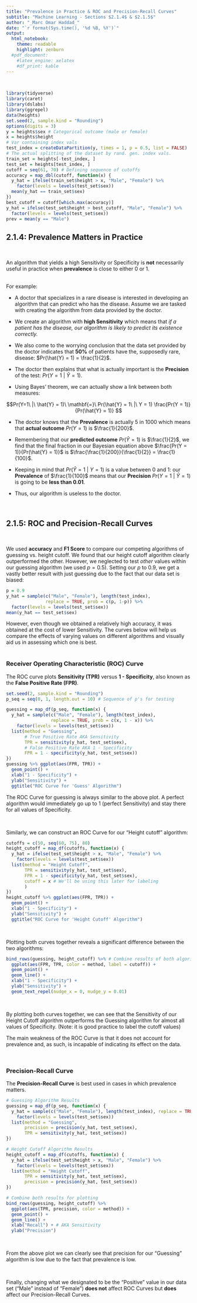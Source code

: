 ```yaml
---
title: "Prevalence in Practice & ROC and Precision-Recall Curves"
subtitle: "Machine Learning - Sections $2.1.4$ & $2.1.5$"
author: "_Marc Omar Haddad_"
date: "`r format(Sys.time(), '%d %B, %Y')`"
output:
  html_notebook:
    theme: readable
    highlight: zenburn
  #pdf_document:
    #latex_engine: xelatex
    #df_print: kable
---
```


\
```r
library(tidyverse)
library(caret)
library(dslabs)
library(ggrepel)
data(heights)
set.seed(2, sample.kind = "Rounding")
options(digits = 3)
y = heights$sex # Categorical outcome (male or female)
x = heights$height
# Var containing index vals
test_index = createDataPartition(y, times = 1, p = 0.5, list = FALSE)
# The actual splitting of the dataset by rand. gen. index vals.
train_set = heights[-test_index, ]
test_set = heights[test_index, ]
cutoff = seq(61, 70) # Defining sequence of cutoffs
accuracy = map_dbl(cutoff, function(x) {
  y_hat = ifelse(train_set$height > x, "Male", "Female") %>% 
    factor(levels = levels(test_set$sex))
  mean(y_hat == train_set$sex)
})
best_cutoff = cutoff[which.max(accuracy)]
y_hat = ifelse(test_set$height > best_cutoff, "Male", "Female") %>%
  factor(levels = levels(test_set$sex))
prev = mean(y == "Male")
```

## $2.1.4$: Prevalence Matters in Practice
\

An algorithm that yields a high Sensitivity or Specificity is **not** necessarily useful in practice when **prevalence** is close to either $0$ or $1$.  
\

For example:  

* A doctor that specializes in a rare disease is interested in developing an algorithm that can predict who has the disease. Assume we are tasked with creating the algorithm from data provided by the doctor.

* We create an algorithm with **high Sensitivity** which means that *if a patient has the disease, our algorithm is likely to predict its existence correctly.*

* We also come to the worrying conclusion that the data set provided by the doctor indicates that **$50$%** of patients have the, supposedly rare, disease: $Pr(\hat{Y} = 1) = \frac{1}{2}$.

* The doctor then explains that what is actually important is the **Precision** of the test: $Pr(Y = 1\ |\ \hat{Y} = 1)$.

* Using Bayes' theorem, we can actually show a link between both measures:  

$$Pr(Y=1\ |\ \hat{Y} = 1)\ \mathbf{=}\ Pr(\hat{Y} = 1\ |\ Y = 1) \frac{Pr(Y = 1)}{Pr(\hat{Y} = 1)} $$


* The doctor knows that the **Prevalence** is actually $5$ in $1000$ which means that **actual outcome** $Pr(Y = 1)$ is $\frac{1}{200}$.

* Remembering that our **predicted outcome** $Pr(\hat{Y} = 1)$ is $\frac{1}{2}$, we find that the final fraction in our Bayesian equation above $\frac{Pr(Y = 1)}{Pr(\hat{Y} = 1)}$ is $\frac{\frac{1}{200}}{\frac{1}{2}} = \frac{1}{100}$.

* Keeping in mind that $Pr(\hat{Y} = 1\ |\ Y = 1)$ is a value between $0$ and $1$: our **Prevalence** of $\frac{1}{100}$ means that our **Precision** $Pr(Y=1\ |\ \hat{Y} = 1)$ is going to be **less than $0.01$**.

* Thus, our algorithm is useless to the doctor.  

\

## $2.1.5$: ROC and Precision-Recall Curves  
\

We used **accuracy** and **F1 Score** to compare our competing algorithms of guessing vs. height cutoff. We found that our height cutoff algorithm clearly outperformed the other. However, we neglected to test *other* values within our guessing algorithm (we used $p=0.5$). Setting our $p$ to $0.9$, we get a vastly better result with just guessing due to the fact that our data set is biased:  

```r
p = 0.9
y_hat = sample(c("Male", "Female"), length(test_index),
               replace = TRUE, prob = c(p, 1-p)) %>% 
  factor(levels = levels(test_set$sex))
mean(y_hat == test_set$sex)
```

However, even though we obtained a relatively high accuracy, it was obtained at the cost of lower Sensitivity. The curves below will help us compare the effects of varying values on different algorithms and visually aid us in assessing which one is best.  
\

### Receiver Operating Characteristic (ROC) Curve

The ROC curve plots **Sensitivity (TPR)** versus **$1$ - Specificity**, also known as the **False Positive Rate (FPR)**.


```r
set.seed(2, sample.kind = "Rounding")
p_seq = seq(0, 1, length.out = 10) # Sequence of p's for testing

guessing = map_df(p_seq, function(x) {
  y_hat = sample(c("Male", "Female"), length(test_index),
                 replace = TRUE, prob = c(x, 1 - x)) %>% 
    factor(levels = levels(test_set$sex))
  list(method = "Guessing",
       # True Positive Rate AKA Sensitivity
       TPR = sensitivity(y_hat, test_set$sex),
       # False Positive Rate AKA 1 - Specificity
       FPR = 1 - specificity(y_hat, test_set$sex))
})
guessing %>% ggplot(aes(FPR, TPR)) +
  geom_point() +
  xlab("1 - Specificity") +
  ylab("Sensitivity") +
  ggtitle("ROC Curve for 'Guess' Algorithm")

```
  

The ROC Curve for guessing is always similar to the above plot. A perfect algorithm would immediately go up to $1$ (perfect Sensitivity) and stay there for all values of Specificity.  

\

Similarly, we can construct an ROC Curve for our "Height cutoff" algorithm:


```r
cutoffs = c(50, seq(60, 75), 80)
height_cutoff = map_df(cutoffs, function(x) {
  y_hat = ifelse(test_set$height > x, "Male", "Female") %>% 
    factor(levels = levels(test_set$sex))
  list(method = "Height Cutoff",
       TPR = sensitivity(y_hat, test_set$sex),
       FPR = 1 - specificity(y_hat, test_set$sex),
       cutoff = x # We'll be using this later for labeling
       )
})
height_cutoff %>% ggplot(aes(FPR, TPR)) +
  geom_point() +
  xlab("1 - Specificity") +
  ylab("Sensitivity") +
  ggtitle("ROC Curve for 'Height Cutoff' Algorithm")
```

\

Plotting both curves together reveals a significant difference between the two algorithms:

```r
bind_rows(guessing, height_cutoff) %>% # Combine results of both algorithms
  ggplot(aes(FPR, TPR, color = method, label = cutoff)) +
  geom_point() +
  geom_line() +
  xlab("1 - Specificity") +
  ylab("Sensitivity") +
  geom_text_repel(nudge_x = 0, nudge_y = 0.01)
```

\

By plotting both curves together, we can see that the Sensitivity of our Height Cutoff algorithm outperforms the Guessing algorithm for almost all values of Specificity. (Note: it is good practice to label the cutoff values)  


The main weakness of the ROC Curve is that it does not account for prevalence and, as such, is incapable of indicating its effect on the data. 

\

### Precision-Recall Curve

The **Precision-Recall Curve** is best used in cases in which prevalence matters. 

```r
# Guessing Algorithm Results
guessing = map_df(p_seq, function(x) {
  y_hat = sample(c("Male", "Female"), length(test_index), replace = TRUE, prob = c(x, 1 - x)) %>% 
    factor(levels = levels(test_set$sex))
  list(method = "Guessing",
       precision = precision(y_hat, test_set$sex),
       TPR = sensitivity(y_hat, test_set$sex))
})

# Height Cutoff Algorithm Results
height_cutoff = map_df(cutoffs, function(x) {
  y_hat = ifelse(test_set$height > x, "Male", "Female") %>% 
    factor(levels = levels(test_set$sex))
  list(method = "Height Cutoff",
       TPR = sensitivity(y_hat, test_set$sex),
       precision = precision(y_hat, test_set$sex))
})

# Combine both results for plotting
bind_rows(guessing, height_cutoff) %>% 
  ggplot(aes(TPR, precision, color = method)) +
  geom_point() +
  geom_line() +
  xlab("Recall") + # AKA Sensitivity
  ylab("Precision")

```
  
\

From the above plot we can clearly see that precision for our "Guessing" algorithm is low due to the fact that prevalence is low.  

\

Finally, changing what we designated to be the "Positive" value in our data set ("Male" instead of "Female") **does not** affect ROC Curves but **does** affect our Precision-Recall Curves.


